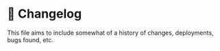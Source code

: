 
# 📝 Changelog

This file aims to include somewhat of a history of changes, deployments, bugs found, etc.

<WIP />
